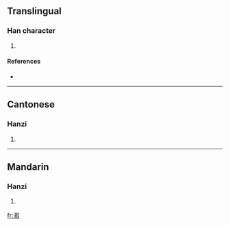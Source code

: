 ==Translingual==

===Han character===
{{Han char|rn=85|rad=水|as=16|sn=19|four=3714<sub>7</sub>|canj=水土火水 (EGFE)}}

# {{defn|Han|sort=水16}}

====References====
* {{Han ref|kx=0660.240|dkj=18676|dj=1070.160|hdz=31781.140|uh=702B|ud=28715|bh=F260|bd=62048}}

----

==Cantonese==

===Hanzi===
{{yue-hanzi|jyut=|y=huk1}}

# {{defn|Cantonese}}

----

==Mandarin==

===Hanzi===
{{cmn-hanzi|pin=[[hú]] ([[hu2]])|wg=hu<sup>2</sup>}}

# {{defn|Mandarin}}

[[fr:瀫]]